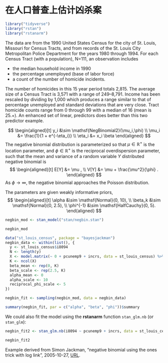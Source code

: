 # 在人口普查上估计凶杀案 {#homicides}

```r
library("tidyverse")
library("rstan")
library("rstanarm")
```

The data  are  from the 1990 United States Census for the city of St. Louis,
Missouri for Census Tracts, and from records of the St. Louis City Metropolitan
Police Department for the years 1980 through 1994. For each Census Tract (with
a population), N=111, an observation includes

-   the median household income in 1990
-   the percentage unemployed (base of labor force)
-   a count of the number of homicide incidents.

The number of homicides in this 15 year period totals 2,815.  The average size
of a Census Tract is 3,571 with a range of 249--8,791. Income has been rescaled
by dividing by 1,000 which produces a range similar to that of percentage
unemployed and standard deviations that are very close.  Tract homicide counts
range from 0 through 99 with a median of 16 (mean is 25.+).  An enhanced set of
linear, predictors does better than this two predictor example.

$$
\begin{aligned}[t]
y_i &\sim \mathsf{NegBinomial2}(\mu_i,\phi) \\
\mu_i &= \frac{1}{1 + e^{-\eta_i}} \\
\eta_i &= x_i \beta
\end{aligned}
$$
The negative binomial distribution is parameterized so that $\mu \in \mathbb{R}^+$ is the location parameter, and $\phi \in \mathbb{R}^+$ is the reciprocal overdispersion parameter, such that the mean and variance of a random variable $Y$ distributed negative binomial is
$$
\begin{aligned}[t]
E[Y] &= \mu , \\
V[Y] &= \mu + \frac{\mu^2}{\phi} .
\end{aligned}
$$
As $\phi \to \infty$, the negative binomial approaches the Poisson distribution.

The parameters are given weakly informative priors,
$$
\begin{aligned}[t]
\alpha &\sim \mathsf{Normal}(0, 10), \\
\beta_k &\sim \mathsf{Normal}(0, 2.5), \\
\phi^{-1} &\sim \mathsf{HalfCauchy}(0, 5).
\end{aligned}
$$

```r
negbin_mod <- stan_model("stan/negbin.stan")
```
```r
negbin_mod
```

```r
data("st_louis_census", package = "bayesjackman")
negbin_data <- within(list(), {
  y <- st_louis_census$i8094
  N <- length(y)
  X <- model.matrix(~ 0 + pcunemp9 + incrs, data = st_louis_census) %>% scale()
  K <- ncol(X)
  beta_mean <- rep(0, K)
  beta_scale <- rep(2.5, K)  
  alpha_mean <- 0
  alpha_scale <- 10
  reciprocal_phi_scale <- 5
})
```

```r
negbin_fit <- sampling(negbin_mod, data = negbin_data)
```
```r
summary(negbin_fit, par = c("alpha", "beta", "phi"))$summary
```

We could also fit the model using the **rstanarm** function `stan_glm.nb` (or `stan_glm`):
```r
negbin_fit2 <- stan_glm.nb(i8094 ~ pcunemp9 + incrs, data = st_louis_census)
```
```r
negbin_fit2
```

Example derived from Simon Jackman, "negative binomial using the ones trick with log link", 2005-10-27, [URL](https://web-beta.archive.org/web/20051027082311/http://jackman.stanford.edu:80/mcmc/negbineg.odc).
